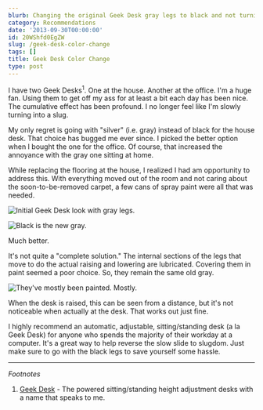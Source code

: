```yaml
---
blurb: Changing the original Geek Desk gray legs to black and not turning into a slug.
category: Recommendations
date: '2013-09-30T00:00:00'
id: 20WShfd0EgZW
slug: /geek-desk-color-change
tags: []
title: Geek Desk Color Change
type: post
---
```


I have two Geek Desks<sup>1</sup>. One at the house. Another at the office. I'm a huge fan. Using them to get off my ass for at least a bit each day has been nice. The cumulative effect has been profound. I no longer feel like I'm slowly turning into a slug.

My only regret is going with "silver" (i.e. gray) instead of black for the house desk. That choice has bugged me ever since. I picked the better option when I bought the one for the office. Of course, that increased the annoyance with the gray one sitting at home.

While replacing the flooring at the house, I realized I had am opportunity to address this. With everything moved out of the room and not caring about the soon-to-be-removed carpet, a few cans of spray paint were all that was needed. 

![Initial Geek Desk look with gray legs.](/aws-20130928--1454-01a.jpg)

![Black is the new gray.](/aws-20130929--1012-01a.jpg)

Much better. 

It's not quite a "complete solution." The internal sections of the legs that move to do the actual raising and lowering are lubricated. Covering them in paint seemed a poor choice. So, they remain the same old gray. 

![They've mostly been painted. Mostly.](/aws-20130929--2133-02a.jpg)

When the desk is raised, this can be seen from a distance, but it's not noticeable when actually at the desk. That works out just fine. 

I highly recommend an automatic, adjustable, sitting/standing desk (a la Geek Desk) for anyone who spends the majority of their workday at a computer. It's a great way to help reverse the slow slide to slugdom. Just make sure to go with the black legs to save yourself some hassle. 


---


_Footnotes_

1. [Geek Desk](http://www.geekdesk.com/) - The powered sitting/standing height adjustment desks with a name that speaks to me.